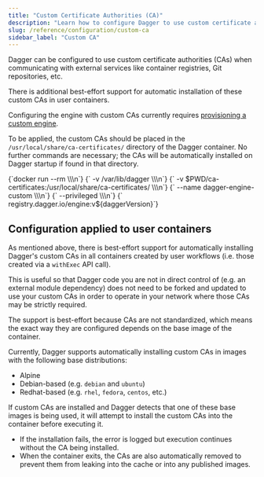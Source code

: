 ```yaml
---
title: "Custom Certificate Authorities (CA)"
description: "Learn how to configure Dagger to use custom certificate authorities for secure communication with external services."
slug: /reference/configuration/custom-ca
sidebar_label: "Custom CA"
---
```



Dagger can be configured to use custom certificate authorities (CAs) when
communicating with external services like container registries, Git
repositories, etc.

There is additional best-effort support for automatic installation of these
custom CAs in user containers.

Configuring the engine with custom CAs currently requires [provisioning a custom engine](./custom-runner.mdx).

To be applied, the custom CAs should be placed in the
`/usr/local/share/ca-certificates/` directory of the Dagger container. No
further commands are necessary; the CAs will be automatically installed on
Dagger startup if found in that directory.

<CodeBlock language="shell">
{`docker run --rm \\\n`}
{`    -v /var/lib/dagger \\\n`}
{`    -v $PWD/ca-certificates:/usr/local/share/ca-certificates/ \\\n`}
{`    --name dagger-engine-custom \\\n`}
{`    --privileged \\\n`}
{`    registry.dagger.io/engine:v${daggerVersion}`}
</CodeBlock>

## Configuration applied to user containers

As mentioned above, there is best-effort support for automatically installing
Dagger's custom CAs in all containers created by user workflows (i.e. those
created via a `withExec` API call).

This is useful so that Dagger code you are not in direct control of (e.g. an
external module dependency) does not need to be forked and updated to use your
custom CAs in order to operate in your network where those CAs may be strictly
required.

The support is best-effort because CAs are not standardized, which means the
exact way they are configured depends on the base image of the container.

Currently, Dagger supports automatically installing custom CAs in images with
the following base distributions:
- Alpine
- Debian-based (e.g. `debian` and `ubuntu`)
- Redhat-based (e.g. `rhel`, `fedora`, `centos`, etc.)

If custom CAs are installed and Dagger detects that one of these base images is
being used, it will attempt to install the custom CAs into the container before
executing it.
* If the installation fails, the error is logged but execution continues
  without the CA being installed.
* When the container exits, the CAs are also automatically removed to prevent
  them from leaking into the cache or into any published images.
